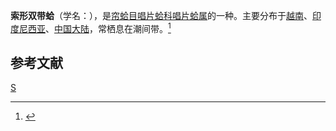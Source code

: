 {{Speciesbox 
| taxon = Semele cordiformis
| binomial_authority = (Holten)
}}
'''索形双带蛤'''（学名：''{{lang|la|Semele cordiformis}}''），是[[帘蛤目|帘蛤目]][[唱片蛤科|唱片蛤科]][[唱片蛤属|唱片蛤属]]的一种。主要分布于[[越南|越南]]、[[印度尼西亚|印度尼西亚]]、[[中国大陆|中国大陆]]，常栖息在潮间带。<ref>{{cite web|url=http://shell.sinica.edu.tw/chinese/shellbase_detail.php?science_no=3826|title=国际贝库：索形双带蛤|publisher=台湾贝类资料库|accessdate=2009-08-11}}</ref>

== 参考文献 ==
{{reflist}}
{{taxonbar}}
[[Category:唱片蛤属|S]]